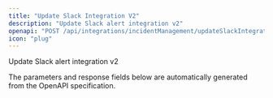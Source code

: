 ```yaml
---
title: "Update Slack Integration V2"
description: "Update Slack alert integration v2"
openapi: "POST /api/integrations/incidentManagement/updateSlackIntegrationV2"
icon: "plug"
---
```


Update Slack alert integration v2

<Note>
The parameters and response fields below are automatically generated from the OpenAPI specification.
</Note>
